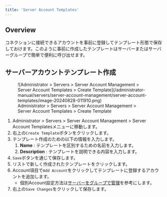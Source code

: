 ```yaml
---
title: 'Server Account Templates'
---
```


## Overview

コネクションに接続できるアカウントを事前に登録してテンプレート形態で保存しておけます。このように事前に作成したテンプレートはサーバーまたはサーバーグループで簡単で便利に呼び出せます。


## サーバーアカウントテンプレート作成

<figure data-layout="center" data-align="center">
![Administrator &gt; Servers &gt; Server Account Management &gt; Server Account Templates &gt; Create Template](/administrator-manual/servers/server-account-management/server-account-templates/image-20240828-011910.png)
<figcaption>
Administrator &gt; Servers &gt; Server Account Management &gt; Server Account Templates &gt; Create Template
</figcaption>
</figure>

1. Administrator &gt; Servers &gt; Server Account Management &gt; Server Account Templatesメニューに移動します。
2. 右上の`Create Template`ボタンをクリックします。
3. テンプレート作成のための以下の情報を入力します。
    1.  **Name** : テンプレートを区別するための名前を入力します。
    2.  **Description** : テンプレートを説明できる内容を入力します。
4. `Save`ボタンを通じて保存します。
5. リストで新しく作成されたテンプレートをクリックします。
6. Account項目で`Add Account`をクリックしてテンプレートに登録するアカウントを追加します。
    * 個別Account設定方法は[サーバーをグループで管理](../connection-management/server-groups/managing-servers-as-groups)を参考にします。
7. 右上の`Save Changes`をクリックして保存します。


